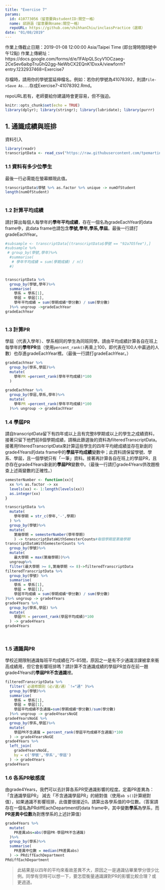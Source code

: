 ```yaml
---
title: "Exercise 7"
params:
  id: 410773056（留意要與studentID:間空一格）
  name: 邱詩涵（留意要與name:間空一格）
  repoURL: https://github.com/shihhanChiu/inclassPractice（選填）
date: "01/08/2019"
---
```

作業上傳截止日期：2019-01-08 12:00:00 Asia/Taipei Time (即台灣時間8號中午12點)
作業上傳網址：https://docs.google.com/forms/d/e/1FAIpQLScyV1OCzaeg-2CeSev6aibpTruGhQ2gg-NeWbCX2EQnK1DxxA/viewform?entry.1232937468=Exercise7

存檔時，請用你的學號當延伸檔名。例如：若你的學號為41078392，則請`File->Save As...`存成Exercise7-41078392.Rmd。

repoURL若有，老師要給你建議時會更容易，但不強迫。

```r
knitr::opts_chunk$set(echo = TRUE)
library(dplyr); library(stringr); library(lubridate); library(purrr)
```

## 1. 通識成績與班排

資料引入
```r
library(readr)
transcriptData <- read_csv("https://raw.githubusercontent.com/tpemartin/github-data/master/transcriptFinal2.csv",col_types = cols(學期成績 = col_double()))
```

### 1.1 資料有多少位學生
最後一行必需能在螢幕顯現此值。
```r
transcriptData$學號 %>% as.factor %>% unique -> numOfStudent
length(numOfStudent)
  
```


### 1.2 計算平均成績
請計算出每個人每學年的**學年平均成績**，存在一個名為gradeEachYear的data frame中，此data frame也請包含**學號,學年,學系,學屆**。最後一行請打gradeEachYear。

```r
#subsample <- transcriptData[(transcriptData$學號 == "92a7O5fee"),]
#subsample %>%
 # group_by(學號,學年)%>%
  #summarise(
   # 學年平均成績 = sum(學期成績) / n()
  #)


transcriptData %>%
  group_by(學號,學年)%>%
  summarise(
    學系 = 學系[1],
    學屆 = 學屆[1],
    學年平均成績 = sum(學期成績*學分數) / sum(學分數)
  )%>% ungroup ->gradeEachYear
gradeEachYear


```

```r

```


### 1.3 計算PR
學屆（代表入學年）、學系相同的學生為同班同學。請由平均成績計算各自在班上每學年的**學年PR**值（使用`percent_rank()`再乘上100，即代表在100人中贏過的人數）也存進gradeEachYear裡。（最後一行請打gradeEachYear。）

```r
gradeEachYear %>% 
  group_by(學系,學屆)%>%
  mutate(
    學年PR =percent_rank(學年平均成績)*100
  )
  
gradeEachYear %>% 
  group_by(學屆,學系,學年)%>%
  mutate(
    學年PR =percent_rank(學年平均成績)*100
  )%>% ungroup -> gradeEachYear
```


### 1.4 學屆PR
請自transcriptData留下有四年或以上且有完整8學期或以上的學生之成績資料，接著只留下他們前8個學期成績，請稱此篩選後的資料為filteredTranscriptData。接著用filteredTranscriptData來計算這些學生的四年平均總成績並存在新創的grade4Years的data frame中的**學屆平均成績**變數中；此資料請保留學號、學系、學屆，且一個學號只有「一筆」資料。接著再計算各自在班上的學屆PR，且亦存在grade4Years新創的**學屆PR**變數中。（最後一行請打grade4Years供改題檢查上述兩變數的正確性。）

```r
semesterNumber <- function(xx){
  xx %>% as.factor -> xx
  levels(xx) <- 1:length(levels(xx))
  as.integer(xx)
}

transcriptData %>% 
  mutate(
    學年學期 = str_c(學年,'-',學期)
  ) %>%
  group_by(學號)%>%
  mutate(
    第幾學期 = semesterNumber(學年學期)
    ) -> transcriptDataWithSemesterCounts#每個學期是第幾學期
transcriptDataWithSemesterCounts %>% 
  group_by(學號)%>%
  mutate(
    最大學期 = max(第幾學期))%>%
  ungroup%>%
  filter(最大學期 >= 8,第幾學期 <= 8)->filteredTranscriptData
filteredTranscriptData %>%
  group_by(學號) %>%
  summarise(
    學系 = 學系[1],
    學屆 = 學屆[1],
    學屆平均成績 = sum(學期成績*學分數) / sum(學分數)
)%>% ungroup -> grade4Years
grade4Years %>%
  group_by(學系,學屆) %>%
  mutate(
    學屆PR = percent_rank(學屆平均成績)*100
  ) -> grade4Years
grade4Years
  
  
```

### 1.5 通識與PR
學校近期限制通識每班平均成績在75-85間，原因之一是有不少通識涼課被拿來衝高成績用，但它會影響班排嗎？請計算不含通識成績的學屆PR並存在前一題grade4Years的**學屆PR不含通識**裡。

```r
filteredTranscriptData %>%
  filter(`必選修類別（必∕選∕通）`!="通" )%>%
  group_by(學號)%>%
  summarise(
    學系 = 學系[1],
    學屆 = 學屆[1],
    學屆平均成績不含通識=sum(學期成績*學分數)/sum(學分數)
  )%>% ungroup -> grade4YearsNoGE
grade4YearsNoGE %>%
  group_by(學系,學屆)%>%
  mutate(
    學屆PR不含通識 = percent_rank(學屆平均成績不含通識)*100
  ) -> grade4YearsNoGE
grade4Years %>%
  left_join(
    grade4YearsNoGE,
    by = c('學號','學系','學屆')
  ) -> grade4Years
grade4Years
```

### 1.6 各系PR敏感度
由grade4Years，我們可以去計算各系PR受通識影響的程度。定義PR差異為：「含通識學屆PR」 減去「不含通識學屆PR」的絕對值（使用`ab s()`計算絕對值），如果通識不影響班排，此值要很接近0。請算出各學系值的中位數。（答案請存在一個名為PRdiffEachDepartment的data frame中，其中變數**學系**為學系，而**PR差異中位數**為對應學系的上述計算值）

```r
grade4Years %>%
  mutate(
    PR差異abs=abs(學屆PR-學屆PR不含通識)
  )%>%
  group_by(學系)%>%
  summarise(
    PR差異中位數 = median(PR差異abs)
  ) -> PRdiffEachDepartment
PRdiffEachDepartment
```

> 此結果是以四年的平均來看故差異不大，原因之一是通識佔畢業學分很少比例。同學有空時可以想一下，要怎麼衡量通識課對PR的影響比較合理？或更週道。
